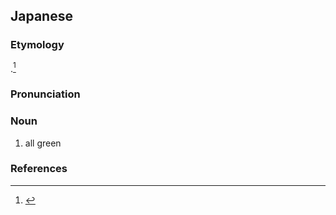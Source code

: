 {{also|綠一色|绿一色}}
==Japanese==
{{wikipedia|lang=ja}}
{{ja-kanjitab|yomi=irr|sort=りゅういいそお}}

===Etymology===
{{borrowing|ja|cmn|綠一色|tr=lǜyīsè|sort=りゅういいそお}}.<ref name="DJR">{{R:Daijirin}}</ref>

===Pronunciation===
{{ja-pron|yomi=irr|リューイーソー|acc=3|acc_ref=DJR}}

===Noun===
{{ja-noun|リューイーソー}}

# {{lb|ja|mahjong|sort=りゅういいそお}} all green

===References===
<references/>
